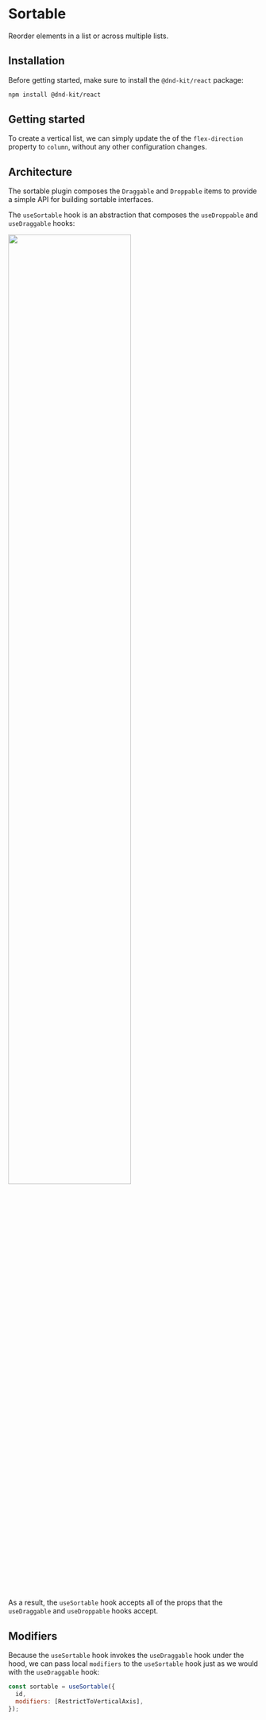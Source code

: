 
# Sortable

Reorder elements in a list or across multiple lists.

<Preview of={Demo} hero />

## Installation

Before getting started, make sure to install the `@dnd-kit/react` package:

```bash
npm install @dnd-kit/react
```

## Getting started

<Preview code={ExampleSource}>
  <Example />
</Preview>

To create a vertical list, we can simply update the of the `flex-direction` property to `column`, without any other configuration changes.

<Preview>
  <Example vertical />
</Preview>

## Architecture

The sortable plugin composes the `Draggable` and `Droppable` items to provide a simple API for building sortable interfaces.

The `useSortable` hook is an abstraction that composes the `useDroppable` and `useDraggable` hooks:

<img src={image} width="70%" />

As a result, the `useSortable` hook accepts all of the props that the `useDraggable` and `useDroppable` hooks accept.

## Modifiers

Because the `useSortable` hook invokes the `useDraggable` hook under the hood, we can pass local `modifiers` to the `useSortable` hook just as we would with the `useDraggable` hook:

```jsx
const sortable = useSortable({
  id,
  modifiers: [RestrictToVerticalAxis],
});
```
